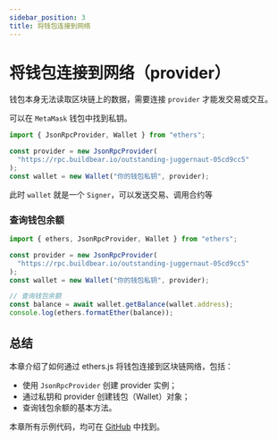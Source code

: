 ```yaml
---
sidebar_position: 3
title: 将钱包连接到网络
---
```


# 将钱包连接到网络（provider）

钱包本身无法读取区块链上的数据，需要连接 `provider` 才能发交易或交互。

可以在 `MetaMask` 钱包中找到私钥。

```js
import { JsonRpcProvider, Wallet } from "ethers";

const provider = new JsonRpcProvider(
  "https://rpc.buildbear.io/outstanding-juggernaut-05cd9cc5"
);
const wallet = new Wallet("你的钱包私钥", provider);
```

此时 `wallet` 就是一个 `Signer`，可以发送交易、调用合约等

### 查询钱包余额

```js
import { ethers, JsonRpcProvider, Wallet } from "ethers";

const provider = new JsonRpcProvider(
  "https://rpc.buildbear.io/outstanding-juggernaut-05cd9cc5"
);
const wallet = new Wallet("你的钱包私钥", provider);

// 查询钱包余额
const balance = await wallet.getBalance(wallet.address);
console.log(ethers.formatEther(balance));
```


<ConnectWalletProvider />

## 总结

本章介绍了如何通过 ethers.js 将钱包连接到区块链网络，包括：

- 使用 `JsonRpcProvider` 创建 provider 实例；
- 通过私钥和 provider 创建钱包（Wallet）对象；
- 查询钱包余额的基本方法。

本章所有示例代码，均可在 [GitHub](https://github.com/xjh22222228/ethers-tutorial/tree/main/docs/wallet/components) 中找到。
